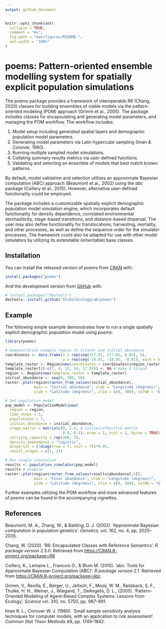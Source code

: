 ```yaml
---
output: github_document
---
```


<!-- README.md is generated from README.Rmd. Please edit that file -->

```r
knitr::opts_chunk$set(
  collapse = TRUE,
  comment = "#>",
  fig.path = "man/figures/README-",
  out.width = "100%"
)
```

# poems: Pattern-oriented ensemble modelling system for spatially explicit population simulations

<!-- badges: start -->
<!-- badges: end -->

The poems package provides a framework of interoperable *R6* (Chang, 2020) classes 
for building ensembles of viable models via the pattern-oriented modeling (POM)
approach (Grimm et al., 2005). The package includes classes for encapsulating and 
generating model parameters, and managing the POM workflow. The workflow includes:

1. Model setup including generated spatial layers and demographic population 
   model parameters.
1. Generating model parameters via Latin hypercube sampling (Iman & Conover, 1980).
1. Running multiple sampled model simulations.
1. Collating summary results metrics via user-defined functions.
1. Validating and selecting an ensemble of models that best match known patterns.

By default, model validation and selection utilizes an approximate Bayesian computation 
(ABC) approach (Beaumont et al., 2002) using the *abc* package (Csillery et al., 2015). 
However, alternative user-defined functionality could be employed. 

The package includes a customizable spatially explicit demographic population model 
simulation engine, which incorporates default functionality for density dependence, 
correlated environmental stochasiticity, stage-based transitions, and distance-based 
dispersal. The user may also define functionality for translocations, harvesting, 
mortality, and other processes, as well as define the sequence order for the 
simulator processes. The framework could also be adapted for use with other model 
simulators by utilizing its extendable (inheritable) base classes.

## Installation

You can install the released version of poems from [CRAN](https://CRAN.R-project.org) with:

``` r
install.packages("poems")
```

And the development version from [GitHub](https://github.com/) with:

``` r
# install.packages("devtools")
devtools::install_github("GlobalEcologyLab/poems")
```
## Example

The following simple example demonstrates how to run a single spatially explicit 
demographic population model using *poems*:

```r
library(poems)

# Demonstration example region (U Island) and initial abundance
coordinates <- data.frame(x = rep(seq(177.01, 177.05, 0.01), 5),
                          y = rep(seq(-18.01, -18.05, -0.01), each = 5))
template_raster <- Region$new(coordinates = coordinates)$region_raster # full extent
template_raster[][-c(7, 9, 12, 14, 17:19)] <- NA # make U Island
region <- Region$new(template_raster = template_raster)
initial_abundance <- seq(0, 300, 50)
raster::plot(region$raster_from_values(initial_abundance), 
             main = "Initial abundance", xlab = "Longitude (degrees)", 
             ylab = "Latitude (degrees)", zlim = c(0, 300), colNA = "blue")

# Set population model
pop_model <- PopulationModel$new(
  region = region,
  time_steps = 5,
  populations = 7,
  initial_abundance = initial_abundance,
  stage_matrix = matrix(c(0, 2.5, # Leslie/Lefkovitch matrix
                          0.8, 0.5), nrow = 2, ncol = 2, byrow = TRUE),
  carrying_capacity = rep(200, 7),
  density_dependence = "logistic",
  dispersal = (!diag(nrow = 7, ncol = 7))*0.05,
  result_stages = c(1, 2))

# Run single simulation
results <- population_simulator(pop_model)
results # examine
raster::plot(region$raster_from_values(results$abundance[,5]),
             main = "Final abundance", xlab = "Longitude (degrees)", 
             ylab = "Latitude (degrees)", zlim = c(0, 300), colNA = "blue")
```

Further examples utilizing the POM workflow and more advanced features of *poems*
can be found in the accompanying vignettes.

## References

Beaumont, M. A., Zhang, W., & Balding, D. J. (2002). 'Approximate Bayesian computation
in population genetics'. *Genetics*, vol. 162, no. 4, pp, 2025–2035.

Chang, W. (2020). 'R6: Encapsulated Classes with Reference Semantics'. *R package version 2.5.0*. 
Retrieved from  <https://CRAN.R-project.org/package=R6>

Csillery, K., Lemaire L., Francois O., & Blum M. (2015). 'abc: Tools for Approximate 
Bayesian Computation (ABC)'. *R package version 2.1*. Retrieved from 
<https://CRAN.R-project.org/package=abc>

Grimm, V., Revilla, E., Berger, U., Jeltsch, F., Mooij, W. M., Railsback, S. F.,
Thulke, H. H., Weiner, J., Wiegand, T., DeAngelis, D. L., (2005). 'Pattern-Oriented
Modeling of Agent-Based Complex Systems: Lessons from Ecology'. *Science*
vol. 310, no. 5750, pp. 987–991.

Iman R. L., Conover W. J. (1980). 'Small sample sensitivity analysis techniques for computer 
models, with an application to risk assessment'. *Commun Stat Theor Methods* A9, pp. 1749–1842.

